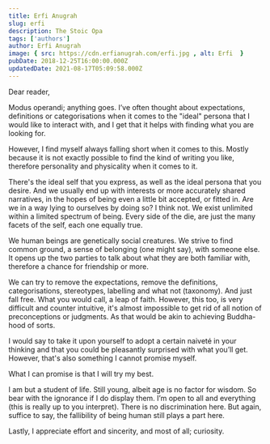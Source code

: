 ```yaml
---
title: Erfi Anugrah
slug: erfi
description: The Stoic Opa
tags: ['authors']
author: Erfi Anugrah
image: { src: https://cdn.erfianugrah.com/erfi.jpg , alt: Erfi  }
pubDate: 2018-12-25T16:00:00.000Z
updatedDate: 2021-08-17T05:09:58.000Z
---
```


Dear reader, 

Modus operandi; anything goes. I’ve often thought about expectations, definitions or categorisations when it comes to the "ideal" persona that I would like to interact with, and I get that it helps with finding what you are looking for.

However, I find myself always falling short when it comes to this. Mostly because it is not exactly possible to find the kind of writing you like, therefore personality and physicality when it comes to it.

There's the ideal self that you express, as well as the ideal persona that you desire. And we usually end up with interests or more accurately shared narratives, in the hopes of being even a little bit accepted, or fitted in. Are we in a way lying to ourselves by doing so? I think not. We exist unlimited within a limited spectrum of being. Every side of the die, are just the many facets of the self, each one equally true.

We human beings are genetically social creatures. We strive to find common ground, a sense of belonging (one might say), with someone else. It opens up the two parties to talk about what they are both familiar with, therefore a chance for friendship or more. 

We can try to remove the expectations, remove the definitions, categorisations, stereotypes, labelling and what not (taxonomy). And just fall free. What you would call, a leap of faith. However, this too, is very difficult and counter intuitive, it's almost impossible to get rid of all notion of preconceptions or judgments. As that would be akin to achieving Buddha-hood of sorts.

I would say to take it upon yourself to adopt a certain naiveté in your thinking and that you could be pleasantly surprised with what you’ll get. However, that's also something I cannot promise myself.

What I can promise is that I will try my best.

I am but a student of life. Still young, albeit age is no factor for wisdom. So bear with the ignorance if I do display them. I’m open to all and everything (this is really up to you interpret). There is no discrimination here. But again, suffice to say, the fallibility of being human still plays a part here.

Lastly, I appreciate effort and sincerity, and most of all; curiosity.